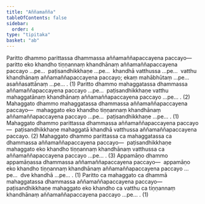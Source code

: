 ```yaml
---
title: "Aññamañña"
tableOfContents: false
sidebar:
  order: 4
type: "tipitaka"
basket: "ab"
---
```



<DynamicBreadcrumb />

<Division number="68">

<Paragraph number="2066">
Paritto dhammo parittassa dhammassa aññamaññapaccayena paccayo—  paritto eko khandho tiṇṇannaṃ khandhānaṃ aññamaññapaccayena paccayo …pe…  paṭisandhikkhaṇe …pe…  khandhā vatthussa …pe…  vatthu khandhānaṃ aññamaññapaccayena paccayo; ekaṃ mahābhūtaṃ …pe…  asaññasattānaṃ …pe… . (1)
</Paragraph>

<Paragraph number="2067">
Paritto dhammo mahaggatassa dhammassa aññamaññapaccayena paccayo …pe…  paṭisandhikkhaṇe vatthu mahaggatānaṃ khandhānaṃ aññamaññapaccayena paccayo …pe… . (2)
</Paragraph>

<Paragraph number="2068">
Mahaggato dhammo mahaggatassa dhammassa aññamaññapaccayena paccayo—  mahaggato eko khandho tiṇṇannaṃ khandhānaṃ aññamaññapaccayena paccayo …pe…  paṭisandhikkhaṇe …pe… . (1)
</Paragraph>

<Paragraph number="2069">
Mahaggato dhammo parittassa dhammassa aññamaññapaccayena paccayo—  paṭisandhikkhaṇe mahaggatā khandhā vatthussa aññamaññapaccayena paccayo. (2)
</Paragraph>

<Paragraph number="2070">
Mahaggato dhammo parittassa ca mahaggatassa ca dhammassa aññamaññapaccayena paccayo—  paṭisandhikkhaṇe mahaggato eko khandho tiṇṇannaṃ khandhānaṃ vatthussa ca aññamaññapaccayena paccayo …pe… . (3)
</Paragraph>

<Paragraph number="2071">
Appamāṇo dhammo appamāṇassa dhammassa aññamaññapaccayena paccayo—  appamāṇo eko khandho tiṇṇannaṃ khandhānaṃ aññamaññapaccayena paccayo …pe…  dve khandhā …pe… . (1)
</Paragraph>

<Paragraph number="2072">
Paritto ca mahaggato ca dhammā mahaggatassa dhammassa aññamaññapaccayena paccayo—  paṭisandhikkhaṇe mahaggato eko khandho ca vatthu ca tiṇṇannaṃ khandhānaṃ aññamaññapaccayena paccayo …pe… . (1)
</Paragraph>
</Division>